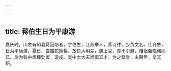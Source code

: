 ```yaml
---
---
---
```

title: 蒋伯生日为平康游
---



嘉庆时，山左有知县蒋因培者，字伯生，江苏举人，善诗律，少负文名。仕齐鲁，日为平康游。夏日，尝插花拥髻，放舟大明湖，遇上官，亦不引避，惟伛躯唱诺而已。后为钱中丞臻劾罢，遣戍。吴中士大夫尚惜其才，为之延誉，未期年，复其职。